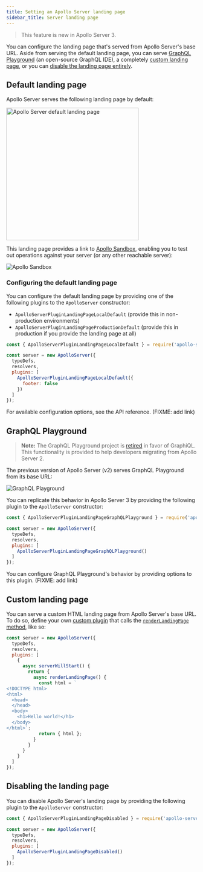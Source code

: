 ```yaml
---
title: Setting an Apollo Server landing page
sidebar_title: Server landing page
---
```


> This feature is new in Apollo Server 3.

You can configure the landing page that's served from Apollo Server's base URL. Aside from serving the default landing page, you can serve [GraphQL Playground](#graphql-playground) (an open-source GraphQL IDE), a completely [custom landing page](#custom-landing-page), or you can [disable the landing page entirely](#disabling-the-landing-page).

## Default landing page

Apollo Server serves the following landing page by default:

<img class="screenshot" src="../images/as-landing-page.jpg" alt="Apollo Server default landing page" width="350"/>

This landing page provides a link to [Apollo Sandbox](https://studio.apollographql.com/sandbox), enabling you to test out operations against your server (or any other reachable server):

<img class="screenshot" src="../images/sandbox.jpg" alt="Apollo Sandbox"/>

### Configuring the default landing page

You can configure the default landing page by providing one of the following plugins to the `ApolloServer` constructor:

* `ApolloServerPluginLandingPageLocalDefault` (provide this in non-production environments)
* `ApolloServerPluginLandingPageProductionDefault` (provide this in production if you provide the landing page at all)

```js{1,7-9}:title=index.js
const { ApolloServerPluginLandingPageLocalDefault } = require('apollo-server-core');

const server = new ApolloServer({
  typeDefs,
  resolvers,
  plugins: [
    ApolloServerPluginLandingPageLocalDefault({
      footer: false
    })
  ]
});
```

For available configuration options, see the API reference. (FIXME: add link)


## GraphQL Playground

> **Note:** The GraphQL Playground project is [retired](https://github.com/graphql/graphql-playground/issues/1143) in favor of GraphiQL. This functionality is provided to help developers migrating from Apollo Server 2.

 The previous version of Apollo Server (v2) serves GraphQL Playground from its base URL:

<img class="screenshot" src="../images/playground.png" alt="GraphQL Playground" />

You can replicate this behavior in Apollo Server 3 by providing the following plugin to the `ApolloServer` constructor:

```js{1,7}:title=index.js
const { ApolloServerPluginLandingPageGraphQLPlayground } = require('apollo-server-core');

const server = new ApolloServer({
  typeDefs,
  resolvers,
  plugins: [
    ApolloServerPluginLandingPageGraphQLPlayground()
  ]
});
```

You can configure GraphQL Playground's behavior by providing options to this plugin. (FIXME: add link)

## Custom landing page

You can serve a custom HTML landing page from Apollo Server's base URL. To do so, define your own [custom plugin](../integrations/plugins/) that calls the [`renderLandingPage` method](../integrations/plugins-event-reference/#renderlandingpage), like so:

```js{5-22}:title=index.js
const server = new ApolloServer({
  typeDefs,
  resolvers,
  plugins: [
    {
      async serverWillStart() {
        return {
          async renderLandingPage() {
            const html = `
<!DOCTYPE html>
<html>
  <head>
  </head>
  <body>
    <h1>Hello world!</h1>
  </body>
</html>`;
            return { html };
          }
        }
      }
    }
  ]
});
```


## Disabling the landing page

You can disable Apollo Server's landing page by providing the following plugin to the `ApolloServer` constructor:

```js{1,7}:title=index.js
const { ApolloServerPluginLandingPageDisabled } = require('apollo-server-core');

const server = new ApolloServer({
  typeDefs,
  resolvers,
  plugins: [
    ApolloServerPluginLandingPageDisabled()
  ]
});
```
